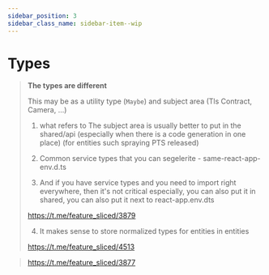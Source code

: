 ```yaml
---
sidebar_position: 3
sidebar_class_name: sidebar-item--wip
---
```



# Types

<WIP ticket="179" />

> **The types are different**
>
> This may be as a utility type (`Maybe`) and subject area (Tls Contract, Camera, ...)
> 
> 1) what refers to The subject area is usually better to put in the shared/api (especially when there is a code generation in one place)
> (for entities such spraying PTS released)
> 2) Common service types that you can segelerite - same-react-app-env.d.ts
>
> 3) And if you have service types and you need to import right everywhere, then it's not critical especially, you can also put it in shared, you can also put it next to react-app.env.dts
>
> https://t.me/feature_sliced/3879
>
> 4) It makes sense to store normalized types for entities in entities
>
> https://t.me/feature_sliced/4513


> https://t.me/feature_sliced/3877
